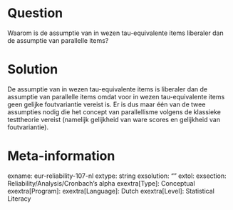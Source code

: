 Question
========
Waarom is de assumptie van in wezen tau-equivalente items liberaler dan de assumptie van parallelle items?


Solution
========
De assumptie van in wezen tau-equivalente items is liberaler dan de assumptie van parallelle items omdat voor in wezen tau-equivalente items geen gelijke foutvariantie vereist is. Er is dus maar één van de twee assumpties nodig die het concept van parallellisme volgens de klassieke testtheorie vereist (namelijk gelijkheid van ware scores en gelijkheid van foutvariantie).

Meta-information
================
exname: eur-reliability-107-nl
extype: string
exsolution: ""
extol: 
exsection: Reliability/Analysis/Cronbach's alpha
exextra[Type]: Conceptual
exextra[Program]: 
exextra[Language]: Dutch
exextra[Level]: Statistical Literacy
